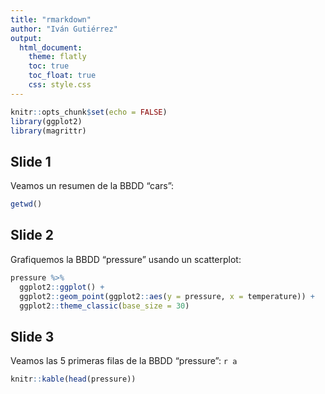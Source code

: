 ```yaml
---
title: "rmarkdown"
author: "Iván Gutiérrez"
output:
  html_document:
    theme: flatly
    toc: true
    toc_float: true
    css: style.css
---
```


```r
knitr::opts_chunk$set(echo = FALSE)
library(ggplot2)
library(magrittr)
```

## Slide 1

Veamos un resumen de la BBDD "cars":
```r
getwd()
```

## Slide 2

Grafiquemos la BBDD "pressure" usando un scatterplot:

```r
pressure %>%
  ggplot2::ggplot() +
  ggplot2::geom_point(ggplot2::aes(y = pressure, x = temperature)) +
  ggplot2::theme_classic(base_size = 30)
```

## Slide 3

Veamos las 5 primeras filas de la BBDD "pressure": `r a`
```r
knitr::kable(head(pressure))
```
